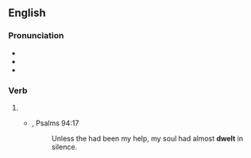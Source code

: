 ==English==

===Pronunciation===
* {{IPA|en|/ˈdwɛlt/}}
* {{audio|en|en-us-dwelt.ogg|Audio (US)}}
* {{rhymes|en|ɛlt}}

===Verb===
{{head|en|verb form}}

# {{en-past of|dwell}}
#* {{RQ:Authorized Version}}, Psalms 94:17
#*: Unless the {{smallcaps|Lord}} had been my help, my soul had almost '''dwelt''' in silence.
